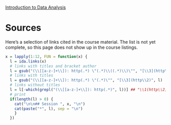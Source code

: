 <style>@import url(style.css);</style>
[Introduction to Data Analysis](index.html "Course index")

# Sources

Here's a selection of links cited in the course material. The list is not yet complete, so this page does not show up in the course listings.

```r
x = lapply(1:12, FUN = function(x) {
  l = ida.links(x)
  # links with titles and bracket author
  l = gsub("(\\[[a-z-]+\\]): http(.*) \"(.*)\\((.*)\\)\"", "[\\3](http\\2) (\\4)", l)
  # links with titles 
  l = gsub("(\\[[a-z-]+\\]): http(.*) \"(.*)\"", "[\\3](http\\2)", l)
  # links without titles
  l = l[-which(grepl("(\\[[a-z-]+\\]): http(.*)", l))] ## "\\1(http\\2)"
  # print
  if(length(l) > 0) {
    cat("\n\n## Session ", x, "\n")
    cat(paste("*", l), sep = "\n")
    }
  })
```